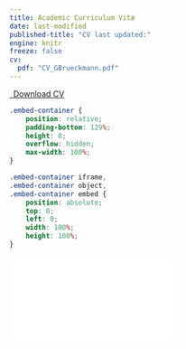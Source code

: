 ```yaml
---
title: Academic Curriculum Vitæ
date: last-modified
published-title: "CV last updated:"
engine: knitr
freeze: false
cv:
  pdf: "CV_GBrueckmann.pdf"
---
```

 
```{=html}
<p class="text-center">
  <a class="btn btn-primary btn-lg cv-download" href="https://github.com/brueckmann/brueckmann.github.io/blob/main/docs/CV_GBrueckmann.pdf?raw=True" target="_blank">
    <i class="bi bi-file-earmark-pdf-fill"></i>&ensp;Download CV
  </a>
</p>
```

```css
.embed-container {
    position: relative;
    padding-bottom: 129%;
    height: 0;
    overflow: hidden;
    max-width: 100%;
}

.embed-container iframe,
.embed-container object,
.embed-container embed {
    position: absolute;
    top: 0;
    left: 0;
    width: 100%;
    height: 100%;
}
```

```{=html}

<div class="embed-container">
  <iframe src="`r rmarkdown::metadata$cv$pdf`" style="border: 0.5px"></iframe>
</div>
```